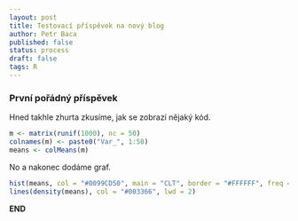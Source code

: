 ```yaml
---
layout: post
title: Testovací příspěvek na nový blog
author: Petr Baca
published: false
status: process
draft: false
tags: R
---
```


### První pořádný příspěvek

Hned takhle zhurta zkusíme, jak se zobrazí nějaký kód.

```r
m <- matrix(runif(1000), nc = 50)
colnames(m) <- paste0("Var_", 1:50)
means <- colMeans(m)
```

No a nakonec dodáme graf.

```r
hist(means, col = "#0099CD50", main = "CLT", border = "#FFFFFF", freq = F)
lines(density(means), col = "#003366", lwd = 2)
```

__END__

